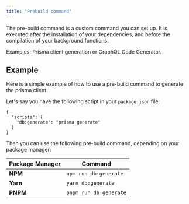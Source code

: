 ```yaml
---
title: "Prebuild command"
---
```


The pre-build command is a custom command you can set up. It is executed after the installation of your dependencies,
and before the compilation of your background functions.

Examples: Prisma client generation or GraphQL Code Generator.

## Example

Here is a simple example of how to use a pre-build command to generate the prisma client.

Let's say you have the following script in your `package.json` file:

```
{
  "scripts": {
    "db:generate": "prisma generate"
  }
}
```

Then you can use the following pre-build command, depending on your package manager:

| Package Manager | Command                |
| --------------- | ---------------------- |
| **NPM**         | `npm run db:generate`  |
| **Yarn**        | `yarn db:generate`     |
| **PNPM**        | `pnpm run db:generate` |
